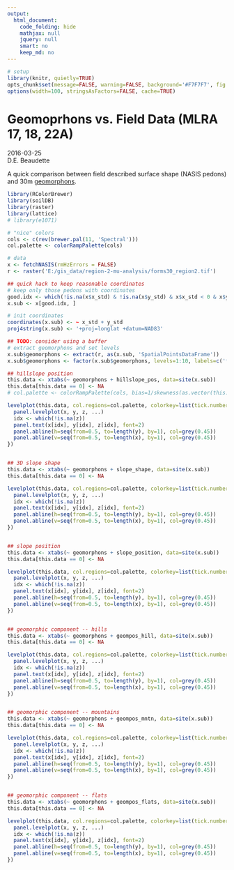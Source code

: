 ```yaml
---
output:
  html_document:
    code_folding: hide
    mathjax: null
    jquery: null
    smart: no
    keep_md: no
---
```


```r
# setup
library(knitr, quietly=TRUE)
opts_chunk$set(message=FALSE, warning=FALSE, background='#F7F7F7', fig.align='center', fig.retina=2, dev='png', antialias='cleartype', tidy=FALSE, verbose=FALSE)
options(width=100, stringsAsFactors=FALSE, cache=TRUE)
```

Geomoprhons vs. Field Data (MLRA 17, 18, 22A)
==================================
2016-03-25
<br>
D.E. Beaudette



A quick comparison between field described surface shape (NASIS pedons) and 30m [geomorphons](https://grass.osgeo.org/grass70/manuals/addons/r.geomorphon.html).


```r
library(RColorBrewer)
library(soilDB)
library(raster)
library(lattice)
# library(e1071) 

# "nice" colors
cols <- c(rev(brewer.pal(11, 'Spectral')))
col.palette <- colorRampPalette(cols)

# data
x <- fetchNASIS(rmHzErrors = FALSE)
r <- raster('E:/gis_data/region-2-mu-analysis/forms30_region2.tif')

## quick hack to keep reasonable coordinates
# keep only those pedons with coordinates
good.idx <- which(!is.na(x$x_std) & !is.na(x$y_std) & x$x_std < 0 & x$y_std > 0)
x.sub <- x[good.idx, ]

# init coordinates
coordinates(x.sub) <- ~ x_std + y_std
proj4string(x.sub) <- '+proj=longlat +datum=NAD83'

## TODO: consider using a buffer
# extract geomorphons and set levels
x.sub$geomorphons <- extract(r, as(x.sub, 'SpatialPointsDataFrame'))
x.sub$geomorphons <- factor(x.sub$geomorphons, levels=1:10, labels=c('flat', 'summit', 'ridge', 'shoulder', 'spur', 'slope', 'hollow', 'footslope', 'valley', 'depression'))

## hillslope position
this.data <- xtabs(~ geomorphons + hillslope_pos, data=site(x.sub))
this.data[this.data == 0] <- NA
# col.palette <- colorRampPalette(cols, bias=1/skewness(as.vector(this.data), na.rm = TRUE))

levelplot(this.data, col.regions=col.palette, colorkey=list(tick.number=15), xlab='30m Geomorphons', ylab='Field Described Hillslope Position', main='MLRA 17, 18, 22A Pedons', scales=list(alternating=3), panel=function(x, y, z, ...) {
  panel.levelplot(x, y, z, ...)
  idx <- which(!is.na(z))
  panel.text(x[idx], y[idx], z[idx], font=2)
  panel.abline(h=seq(from=0.5, to=length(y), by=1), col=grey(0.45))
  panel.abline(v=seq(from=0.5, to=length(x), by=1), col=grey(0.45))
})


## 3D slope shape
this.data <- xtabs(~ geomorphons + slope_shape, data=site(x.sub))
this.data[this.data == 0] <- NA

levelplot(this.data, col.regions=col.palette, colorkey=list(tick.number=15), xlab='30m Geomorphons', ylab='Field Described Curvature (Across / Down)', main='MLRA 17, 18, 22A Pedons', scales=list(alternating=3), panel=function(x, y, z, ...) {
  panel.levelplot(x, y, z, ...)
  idx <- which(!is.na(z))
  panel.text(x[idx], y[idx], z[idx], font=2)
  panel.abline(h=seq(from=0.5, to=length(y), by=1), col=grey(0.45))
  panel.abline(v=seq(from=0.5, to=length(x), by=1), col=grey(0.45))
})


## slope position
this.data <- xtabs(~ geomorphons + slope_position, data=site(x.sub))
this.data[this.data == 0] <- NA

levelplot(this.data, col.regions=col.palette, colorkey=list(tick.number=15), xlab='30m Geomorphons', ylab='Field Described Slope Position', main='MLRA 17, 18, 22A Pedons', scales=list(alternating=3), panel=function(x, y, z, ...) {
  panel.levelplot(x, y, z, ...)
  idx <- which(!is.na(z))
  panel.text(x[idx], y[idx], z[idx], font=2)
  panel.abline(h=seq(from=0.5, to=length(y), by=1), col=grey(0.45))
  panel.abline(v=seq(from=0.5, to=length(x), by=1), col=grey(0.45))
})


## geomorphic component -- hills
this.data <- xtabs(~ geomorphons + geompos_hill, data=site(x.sub))
this.data[this.data == 0] <- NA

levelplot(this.data, col.regions=col.palette, colorkey=list(tick.number=15), xlab='30m Geomorphons', ylab='Field Described Geomorphic Component', main='MLRA 17, 18, 22A Pedons', scales=list(alternating=3), panel=function(x, y, z, ...) {
  panel.levelplot(x, y, z, ...)
  idx <- which(!is.na(z))
  panel.text(x[idx], y[idx], z[idx], font=2)
  panel.abline(h=seq(from=0.5, to=length(y), by=1), col=grey(0.45))
  panel.abline(v=seq(from=0.5, to=length(x), by=1), col=grey(0.45))
})


## geomorphic component -- mountains
this.data <- xtabs(~ geomorphons + geompos_mntn, data=site(x.sub))
this.data[this.data == 0] <- NA

levelplot(this.data, col.regions=col.palette, colorkey=list(tick.number=15), xlab='30m Geomorphons', ylab='Field Described Geomorphic Component', main='MLRA 17, 18, 22A Pedons', scales=list(alternating=3), panel=function(x, y, z, ...) {
  panel.levelplot(x, y, z, ...)
  idx <- which(!is.na(z))
  panel.text(x[idx], y[idx], z[idx], font=2)
  panel.abline(h=seq(from=0.5, to=length(y), by=1), col=grey(0.45))
  panel.abline(v=seq(from=0.5, to=length(x), by=1), col=grey(0.45))
})


## geomorphic component -- flats
this.data <- xtabs(~ geomorphons + geompos_flats, data=site(x.sub))
this.data[this.data == 0] <- NA

levelplot(this.data, col.regions=col.palette, colorkey=list(tick.number=15), xlab='30m Geomorphons', ylab='Field Described Geomorphic Component', main='MLRA 17, 18, 22A Pedons', scales=list(alternating=3), panel=function(x, y, z, ...) {
  panel.levelplot(x, y, z, ...)
  idx <- which(!is.na(z))
  panel.text(x[idx], y[idx], z[idx], font=2)
  panel.abline(h=seq(from=0.5, to=length(y), by=1), col=grey(0.45))
  panel.abline(v=seq(from=0.5, to=length(x), by=1), col=grey(0.45))
})
```

